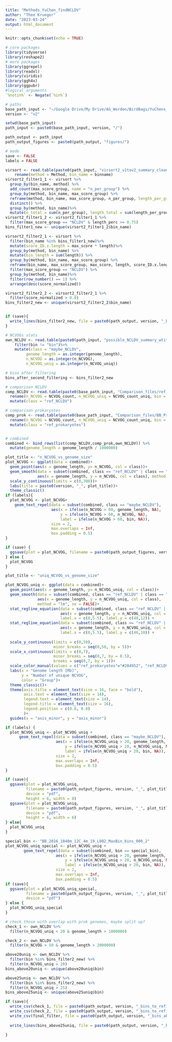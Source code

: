 ```yaml
---
title: "Methods_YuChen_findNCLDV"
author: "Theo Krueger"
date: "2023-03-24"
output: html_document
---
```


```r
knitr::opts_chunk$set(echo = TRUE)

```

```r
# core packages
library(tidyverse)
library(reshape2)
# more packages
library(ggrepel)
library(readxl)
library(viridis)
library(ggh4x)
library(ggpubr)
#logical arguments
`%notin%` <- Negate(`%in%`)

# paths 
base_path_input <- "~/Google Drive/My Drive/AG_Worden/BirdBags/YuChens_pipeline/"
version <- "v2"

setwd(base_path_input)
path_input <- paste0(base_path_input, version, "/")

path_output <- path_input
path_output_figures <- paste0(path_output, "figures/")

# mode
save <- FALSE
labels = FALSE
```

```r
virsort <- read.table(paste0(path_input, "virsort2_v1tov2_summary_clean.table"), header = TRUE) %>%
    rename(method = Method, bin_name = binname)
virsort2_filter1_1 <- virsort %>%
  group_by(bin_name, method) %>%
  add_count(max_score_group, name = "n_per_group") %>%
  group_by(method, bin_name, max_score_group) %>%
  reframe(method, bin_name, max_score_group, n_per_group, length_per_group = sum(length)) %>%
  distinct() %>%
  group_by(method, bin_name)%>%
  mutate(n_total = sum(n_per_group), length_total = sum(length_per_group), length_perc = length_per_group / length_total)
virsort2_filter1_2 <- virsort2_filter1_1 %>%
  filter(max_score_group == "NCLDV" & length_perc >= 0.75)
bins_filter1_new <- unique(virsort2_filter1_2$bin_name)

virsort2_filter2_1 <- virsort %>%
  filter(bin_name %in% bins_filter1_new)%>%
  mutate(score_ID.x.length = max_score * length)%>%
  group_by(method, bin_name) %>%
  mutate(bin_length = sum(length)) %>%
  group_by(method, bin_name, max_score_group) %>%
  reframe(bin_name, max_score_group, max_score, length, score_ID.x.length, score_normalized = sum(score_ID.x.length)/bin_length) %>%
  filter(max_score_group == "NCLDV") %>%
  group_by(method, bin_name)%>%
  filter(row_number() == 1) %>%
  arrange(desc(score_normalized))

virsort2_filter2_2 <- virsort2_filter2_1 %>%
  filter(score_normalized > 0.8)
bins_filter2_new <- unique(virsort2_filter2_2$bin_name)


if (save){
  write_lines(bins_filter2_new, file = paste0(path_output, version, "_bins_remaining_afterfilter.txt"))
}
```

```r
# NCVOGs stats
own_NCLDV <- read.table(paste0(path_input, "possible_NCLDV_summary_wtitle_add.txt"), header = TRUE) %>%
    filter(bin != "bin")%>%
    mutate(class = "maybe_NCLDV",
         genome_length = as.integer(genome_length),
         n_NCVOG = as.integer(n_NCVOG),
         n_NCVOG_uniq = as.integer(n_NCVOG_uniq))

# bins after filtering
bins_after_second_filtering <- bins_filter2_new

# comparison NCLDV
comp_NCLDV <- read.table(paste0(base_path_input, "Comparison_files/ref_NCLDV_MAGs_size_hmmer"), header = TRUE)%>%
  rename(n_NCVOG = NCVOG_count, n_NCVOG_uniq = NCVOG_count_uniq, bin = ref_NCLDV) %>%
  mutate(class = "ref_NCLDV")

# comparison prokaryotes
comp_prok <- read.table(paste0(base_path_input, "Comparison_files/BB_Prok_MAGs_size_hmmer"), header = TRUE)%>%
  rename(n_NCVOG = NCVOG_count, n_NCVOG_uniq = NCVOG_count_uniq, bin = non_NCLDV) %>%
  mutate(class = "ref_prokaryotes")


# combined
combined <- bind_rows(list(comp_NCLDV,comp_prok,own_NCLDV)) %>%
  mutate(genome_length = genome_length / 1000000)

```

```r
plot_title <- "n_NCVOG_vs_genome_size"
plot_NCVOG <- ggplot(data = combined)+
  geom_point(aes(x = genome_length, y= n_NCVOG, col = class))+
  geom_smooth(data = subset(combined, class == "ref_NCLDV" | class == "ref_prokaryotes"), 
              aes(x = genome_length, y = n_NCVOG, col = class), method = "lm")+
  scale_y_continuous(limits = c(0,300))+
  labs(title = paste0(version, "_", plot_title))+
  theme_classic()
if (labels){
  plot_NCVOG <- plot_NCVOG+
    geom_text_repel(data = subset(combined, class == "maybe_NCLDV"),
                    aes(x = ifelse(n_NCVOG > 60, genome_length, NA),
                        y = ifelse(n_NCVOG > 60, n_NCVOG, NA),
                        label = ifelse(n_NCVOG > 60, bin, NA)),
                    size = 2,
                    max.overlaps = Inf,
                    box.padding = 0.5)
}

if (save) {
  ggsave(plot = plot_NCVOG, filename = paste0(path_output_figures, version, "_", plot_title, ".pdf"), device = "pdf")
} else {
  plot_NCVOG
}
```


```r
plot_title <- "uniq_NCVOG_vs_genome_size"

plot_NCVOG_uniq <- ggplot(data = combined)+
  geom_point(aes(x = genome_length, y= n_NCVOG_uniq, col = class))+
  geom_smooth(data = subset(combined, class == "ref_NCLDV" | class == "ref_prokaryotes"), 
              aes(x = genome_length, y = n_NCVOG_uniq, col = class), 
              method = "lm", se = FALSE)+
  stat_regline_equation(data = subset(combined, class == "ref_NCLDV" | class == "ref_prokaryotes"), 
                        aes(x = genome_length, y = n_NCVOG_uniq, col = class, label = ..eq.label..),
                        label.x = c(0,5.5), label.y = c(48,12)) +
  stat_regline_equation(data = subset(combined, class == "ref_NCLDV" | class == "ref_prokaryotes"), 
                        aes(x = genome_length, y = n_NCVOG_uniq, col = class, label = ..rr.label..),
                        label.x = c(0,5.5), label.y = c(46,10)) +
  
  scale_y_continuous(limits = c(0,50),
                     minor_breaks = seq(0,50, by = 5))+
  scale_x_continuous(limits = c(0,7),
                     minor_breaks = seq(0,7, by = 0.5),
                     breaks = seq(0,7, by = 1))+
  scale_color_manual(values = c("ref_prokaryotes"="#284952", "ref_NCLDV"="#AE90B6" , "maybe_NCLDV"="#e09f3e"))+
  labs(x = "Genome length [Mb]",
       y = "Number of unique NCVOG",
       color = "Group")+
  theme_classic()+
  theme(axis.title = element_text(size = 16, face = "bold"),
        axis.text = element_text(size = 14),
        legend.text = element_text(size = 14),
        legend.title = element_text(size = 16),
        legend.position = c(0.8, 0.8)
        )+
  guides(x = "axis_minor", y = "axis_minor")

if (labels) {
  plot_NCVOG_uniq <- plot_NCVOG_uniq +
      geom_text_repel(data = subset(combined, class == "maybe_NCLDV"),
                      aes(x = ifelse(n_NCVOG_uniq > 20, genome_length, NA),
                          y = ifelse(n_NCVOG_uniq > 20, n_NCVOG_uniq, NA),
                          label = ifelse(n_NCVOG_uniq > 20, bin, NA)),
                      size = 2,
                      max.overlaps = Inf,
                      box.padding = 0.5)
}

if (save){
  ggsave(plot = plot_NCVOG_uniq, 
         filename = paste0(path_output_figures, version, "_", plot_title, "_rect.pdf"), 
         device = "pdf",
         height = 6, width = 8)
  ggsave(plot = plot_NCVOG_uniq, 
         filename = paste0(path_output_figures, version, "_", plot_title, "_square.pdf"), 
         device = "pdf",
         height = 6, width = 6)
} else{
  plot_NCVOG_uniq
}
```

```r
special_bin <- "BB_2016_1040m_12C_4m_19_L002_MaxBin_bins_006_2"
plot_NCVOG_uniq_special <- plot_NCVOG_uniq +
        geom_text_repel(data = subset(combined, bin == special_bin),
                      aes(x = ifelse(n_NCVOG_uniq > 20, genome_length, NA),
                          y = ifelse(n_NCVOG_uniq > 20, n_NCVOG_uniq, NA),
                          label = ifelse(n_NCVOG_uniq > 20, bin, NA)),
                      size = 2,
                      max.overlaps = Inf,
                      box.padding = 0.5)
if (save){
  ggsave(plot = plot_NCVOG_uniq_special, 
         filename = paste0(path_output_figures, version, "_", plot_title, "_", special_bin, ".pdf"), 
         device = "pdf")
} else {
  plot_NCVOG_uniq_special
}
```

```r
# check those with overlap with prok genomes, maybe split up?
check_1 <- own_NCLDV %>%
  filter(n_NCVOG_uniq < 20 & genome_length > 1000000)

check_2 <- own_NCLDV %>%
  filter(n_NCVOG > 50 & genome_length > 2000000)

above20uniq <- own_NCLDV %>%
  filter(bin %in% bins_filter2_new) %>%
  filter(n_NCVOG_uniq > 20)
bins_above20uniq <- unique(above20uniq$bin)

above25uniq <- own_NCLDV %>%
  filter(bin %in% bins_filter2_new) %>%
  filter(n_NCVOG_uniq > 25)
bins_above25uniq <- unique(above25uniq$bin)

if (save){
  write_csv(check_1, file = paste0(path_output, version, "_bins_to_refine_further_uniqNCVOG_based.csv"))
  write_csv(check_2, file = paste0(path_output, version, "_bins_to_refine_further_nNCVOG_based.csv"))
  write_csv(final_filter, file = paste0(path_output, version, "_bins_above_25_uniq_NCVOGs.csv"))
  
  write_lines(bins_above25uniq, file = paste0(path_output, version, "_bins_afterfilter_above_25_uniqNCVOG.txt"))

}
```

